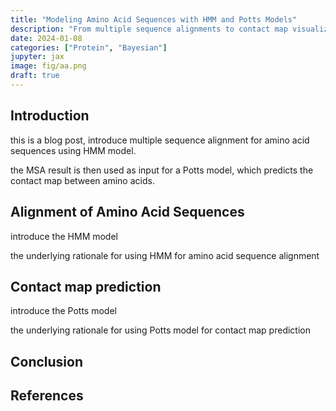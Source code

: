 ```yaml
---
title: "Modeling Amino Acid Sequences with HMM and Potts Models"
description: "From multiple sequence alignments to contact map visualization"
date: 2024-01-08
categories: ["Protein", "Bayesian"]
jupyter: jax
image: fig/aa.png
draft: true
---
```



## Introduction

this is a blog post, introduce multiple sequence alignment for amino acid sequences using HMM model. 

the MSA result is then used as input for a Potts model, which predicts the contact map between amino acids. 


## Alignment of Amino Acid Sequences

introduce the HMM model

the underlying rationale for using HMM for amino acid sequence alignment

## Contact map prediction 

introduce the Potts model

the underlying rationale for using Potts model for contact map prediction

## Conclusion

## References
